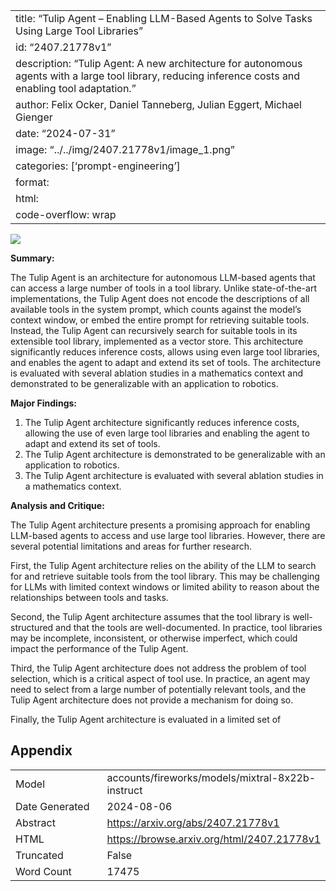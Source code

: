 
---
title: "Tulip Agent -- Enabling LLM-Based Agents to Solve Tasks Using Large Tool Libraries"
id: "2407.21778v1"
description: "Tulip Agent: A new architecture for autonomous agents with a large tool library, reducing inference costs and enabling tool adaptation."
author: Felix Ocker, Daniel Tanneberg, Julian Eggert, Michael Gienger
date: "2024-07-31"
image: "../../img/2407.21778v1/image_1.png"
categories: ['prompt-engineering']
format:
  html:
    code-overflow: wrap
---

![](../../img/2407.21778v1/image_1.png)

**Summary:**

The Tulip Agent is an architecture for autonomous LLM-based agents that can access a large number of tools in a tool library. Unlike state-of-the-art implementations, the Tulip Agent does not encode the descriptions of all available tools in the system prompt, which counts against the model’s context window, or embed the entire prompt for retrieving suitable tools. Instead, the Tulip Agent can recursively search for suitable tools in its extensible tool library, implemented as a vector store. This architecture significantly reduces inference costs, allows using even large tool libraries, and enables the agent to adapt and extend its set of tools. The architecture is evaluated with several ablation studies in a mathematics context and demonstrated to be generalizable with an application to robotics.

**Major Findings:**

1. The Tulip Agent architecture significantly reduces inference costs, allowing the use of even large tool libraries and enabling the agent to adapt and extend its set of tools.
2. The Tulip Agent architecture is demonstrated to be generalizable with an application to robotics.
3. The Tulip Agent architecture is evaluated with several ablation studies in a mathematics context.

**Analysis and Critique:**

The Tulip Agent architecture presents a promising approach for enabling LLM-based agents to access and use large tool libraries. However, there are several potential limitations and areas for further research.

First, the Tulip Agent architecture relies on the ability of the LLM to search for and retrieve suitable tools from the tool library. This may be challenging for LLMs with limited context windows or limited ability to reason about the relationships between tools and tasks.

Second, the Tulip Agent architecture assumes that the tool library is well-structured and that the tools are well-documented. In practice, tool libraries may be incomplete, inconsistent, or otherwise imperfect, which could impact the performance of the Tulip Agent.

Third, the Tulip Agent architecture does not address the problem of tool selection, which is a critical aspect of tool use. In practice, an agent may need to select from a large number of potentially relevant tools, and the Tulip Agent architecture does not provide a mechanism for doing so.

Finally, the Tulip Agent architecture is evaluated in a limited set of

## Appendix

|          |          |
|----------|----------|
| Model     | accounts/fireworks/models/mixtral-8x22b-instruct       |
| Date Generated     | 2024-08-06       |
| Abstract | [https://arxiv.org/abs/2407.21778v1](https://arxiv.org/abs/2407.21778v1)        |
| HTML     | [https://browse.arxiv.org/html/2407.21778v1](https://browse.arxiv.org/html/2407.21778v1)       |
| Truncated       | False       |
| Word Count       | 17475       |